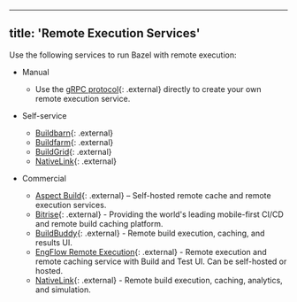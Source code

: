 
---
title: 'Remote Execution Services'
---



Use the following services to run Bazel with remote execution:

*   Manual

    * Use the [gRPC protocol](https://github.com/bazelbuild/remote-apis){: .external}
      directly to create your own remote execution service.

*   Self-service

    * [Buildbarn](https://github.com/buildbarn){: .external}
    * [Buildfarm](https://github.com/bazelbuild/bazel-buildfarm){: .external}
    * [BuildGrid](https://gitlab.com/BuildGrid/buildgrid){: .external}
    * [NativeLink](https://github.com/TraceMachina/nativelink){: .external}

*   Commercial

    * [Aspect Build](https://www.aspect.build/){: .external} – Self-hosted remote cache and remote execution services.
    * [Bitrise](https://bitrise.io/why/features/mobile-build-caching-for-better-build-test-performance){: .external} - Providing the world's leading mobile-first CI/CD and remote build caching platform.
    * [BuildBuddy](https://www.buildbuddy.io){: .external} - Remote build execution,
      caching, and results UI.
    * [EngFlow Remote Execution](https://www.engflow.com){: .external} - Remote execution
      and remote caching service with Build and Test UI. Can be self-hosted or hosted.
    * [NativeLink](https://github.com/TraceMachina/nativelink){: .external} - Remote build execution, caching, analytics, and simulation.
